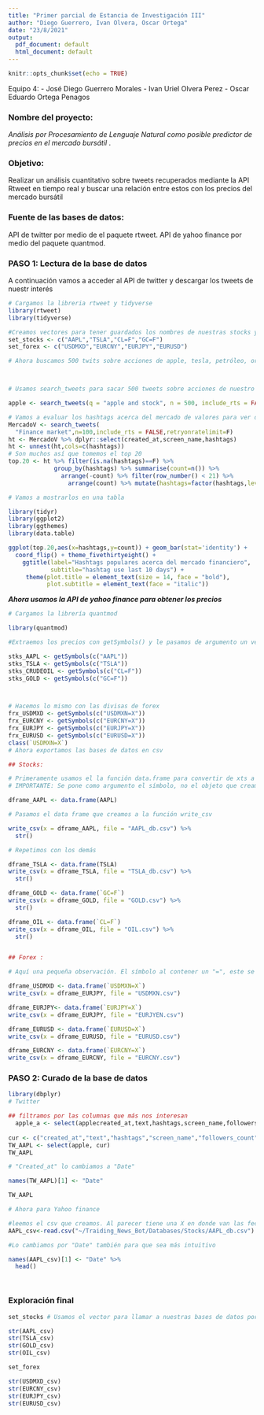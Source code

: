 ```yaml
---
title: "Primer parcial de Estancia de Investigación III"
author: "Diego Guerrero, Ivan Olvera, Oscar Ortega"
date: "23/8/2021"
output:
  pdf_document: default
  html_document: default
---
```


```r
knitr::opts_chunk$set(echo = TRUE)
```

Equipo 4:
- José Diego Guerrero Morales
- Ivan Uriel Olvera Perez
- Oscar Eduardo Ortega Penagos

### Nombre del proyecto: 
*Análisis por Procesamiento de Lenguaje Natural como posible predictor de precios en el mercado bursátil *.

### **Objetivo:** 
<div align="justify">Realizar un análisis cuantitativo sobre tweets recuperados mediante la API Rtweet en tiempo real y buscar una relación entre estos con los precios del mercado bursátil</div> 


### **Fuente de las bases de datos:**

API de twitter por medio de el paquete rtweet.
API de yahoo finance por medio del paquete quantmod.

### **PASO 1:** Lectura de la base de datos

A continuación vamos a acceder al API de twitter y descargar los tweets de nuestr interés 

```r
# Cargamos la libreria rtweet y tidyverse
library(rtweet)
library(tidyverse)

#Creamos vectores para tener guardados los nombres de nuestras stocks y divisas 
set_stocks <- c("AAPL","TSLA","CL=F","GC=F")
set_forex <- c("USDMXD","EURCNY","EURJPY","EURUSD")

# Ahora buscamos 500 twits sobre acciones de apple, tesla, petróleo, oro, "USDMXD","EURCNY","EURJPY","EURUSD"



# Usamos search_tweets para sacar 500 tweets sobre acciones de nuestro set de stocks y de nuestras divisas de forex

apple <- search_tweets(q = "apple and stock", n = 500, include_rts = FALSE, retryonratelimit = FALSE)

# Vamos a evaluar los hashtags acerca del mercado de valores para ver de que se está hablando
MercadoV <- search_tweets(
  "Finance market",n=100,include_rts = FALSE,retryonratelimit=F)
ht <- MercadoV %>% dplyr::select(created_at,screen_name,hashtags)
ht <- unnest(ht,cols=c(hashtags))
# Son muchos así que tomemos el top 20
top.20 <- ht %>% filter(is.na(hashtags)==F) %>% 
             group_by(hashtags) %>% summarise(count=n()) %>% 
               arrange(-count) %>% filter(row_number() < 21) %>% 
                 arrange(count) %>% mutate(hashtags=factor(hashtags,levels=hashtags))

# Vamos a mostrarlos en una tabla

library(tidyr)
library(ggplot2)
library(ggthemes)
library(data.table)

ggplot(top.20,aes(x=hashtags,y=count)) + geom_bar(stat='identity') + 
  coord_flip() + theme_fivethirtyeight() + 
    ggtitle(label="Hashtags populares acerca del mercado financiero",
            subtitle="hashtag use last 10 days") +
     theme(plot.title = element_text(size = 14, face = "bold"),
           plot.subtitle = element_text(face = "italic"))

```

***Ahora usamos la API de yahoo finance para obtener los precios***

```r

# Cargamos la librería quantmod 

library(quantmod)

#Extraemos los precios con getSymbols() y le pasamos de argumento un vector con el símbolo de la stock, tiene que coincidir con los que usa yahoo finance

stks_AAPL <- getSymbols(c("AAPL"))
stks_TSLA <- getSymbols(c("TSLA"))
stks_CRUDEOIL <- getSymbols(c("CL=F"))
stks_GOLD <- getSymbols(c("GC=F"))



# Hacemos lo mismo con las divisas de forex 
frx_USDMXD <- getSymbols(c("USDMXN=X"))
frx_EURCNY <- getSymbols(c("EURCNY=X"))
frx_EURJPY <- getSymbols(c("EURJPY=X"))
frx_EURUSD <- getSymbols(c("EURUSD=X"))
class(`USDMXN=X`)
# Ahora exportamos las bases de datos en csv 

## Stocks:

# Primeramente usamos el la función data.frame para convertir de xts a data frame
# IMPORTANTE: Se pone como argumento el símbolo, no el objeto que creamos explícitamente

dframe_AAPL <- data.frame(AAPL)

# Pasamos el data frame que creamos a la función write_csv

write_csv(x = dframe_AAPL, file = "AAPL_db.csv") %>% 
  str()

# Repetimos con los demás

dframe_TSLA <- data.frame(TSLA) 
write_csv(x = dframe_TSLA, file = "TSLA_db.csv") %>% 
  str()

dframe_GOLD <- data.frame(`GC=F`)
write_csv(x = dframe_GOLD, file = "GOLD.csv") %>% 
  str()

dframe_OIL <- data.frame(`CL=F`)
write_csv(x = dframe_OIL, file = "OIL.csv") %>% 
  str()


## Forex : 

# Aquí una pequeña observación. El símbolo al contener un "=", este se detecta como operador o asignación. Para evitar esto se usan acentos invertidos: 

dframe_USDMXD <- data.frame(`USDMXN=X`) 
write_csv(x = dframe_EURJPY, file = "USDMXN.csv") 

dframe_EURJPY<- data.frame(`EURJPY=X`)
write_csv(x = dframe_EURJPY, file = "EURJYEN.csv") 

dframe_EURUSD <- data.frame(`EURUSD=X`)
write_csv(x = dframe_EURUSD, file = "EURUSD.csv") 

dframe_EURCNY <- data.frame(`EURCNY=X`)
write_csv(x = dframe_EURCNY, file = "EURCNY.csv") 
```




### **PASO 2:** Curado de la base de datos
```r
library(dbplyr)
# Twitter 

## filtramos por las columnas que más nos interesan 
  apple_a <- select(applecreated_at,text,hashtags,screen_name,followers_count,verified)
  
cur <- c("created_at","text","hashtags","screen_name","followers_count","verified")
TW_AAPL <- select(apple, cur)
TW_AAPL

# "Created_at" lo cambiamos a "Date" 

names(TW_AAPL)[1] <- "Date"

TW_AAPL

# Ahora para Yahoo finance 

#leemos el csv que creamos. Al parecer tiene una X en donde van las fechas
AAPL_csv<-read.csv("~/Traiding_News_Bot/Databases/Stocks/AAPL_db.csv")

#Lo cambiamos por "Date" también para que sea más intuitivo

names(AAPL_csv)[1] <- "Date" %>% 
  head()




```

### Exploración final 
```r
set_stocks # Usamos el vector para llamar a nuestras bases de datos por su nombre

str(AAPL_csv)
str(TSLA_csv)
str(GOLD_csv)
str(OIL_csv)

set_forex

str(USDMXD_csv)
str(EURCNY_csv)
str(EURJPY_csv)
str(EURUSD_csv)


```








